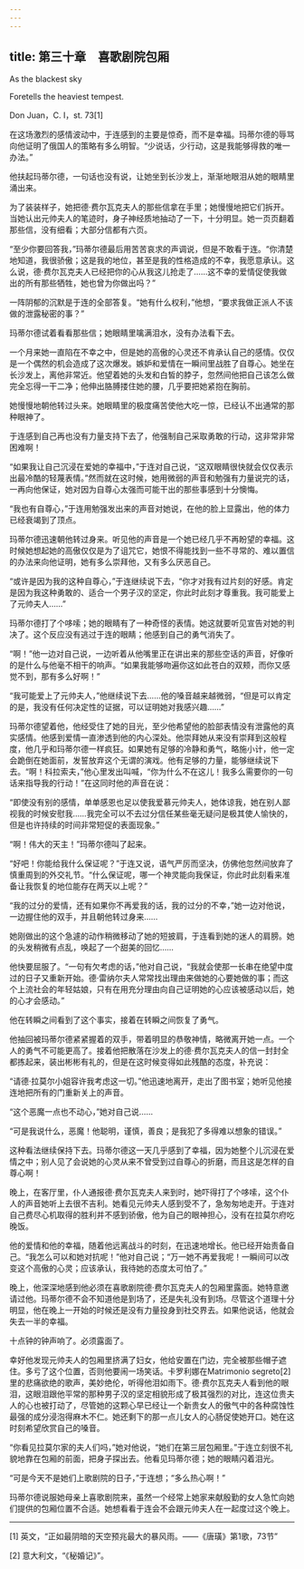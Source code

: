 ```yaml
---
---
---
```

title: 第三十章　喜歌剧院包厢
---

As the blackest sky

Foretells the heaviest tempest.

Don Juan，C. I，st. 73[1]





在这场激烈的感情波动中，于连感到的主要是惊奇，而不是幸福。玛蒂尔德的辱骂向他证明了俄国人的策略有多么明智。“少说话，少行动，这是我能够得救的唯一办法。”

他扶起玛蒂尔德，一句话也没有说，让她坐到长沙发上，渐渐地眼泪从她的眼睛里涌出来。

为了装装样子，她把德·费尔瓦克夫人的那些信拿在手里；她慢慢地把它们拆开。当她认出元帅夫人的笔迹时，身子神经质地抽动了一下，十分明显。她一页页翻着那些信，没有细看；大部分信都有六页。

“至少你要回答我，”玛蒂尔德最后用苦苦哀求的声调说，但是不敢看于连。“你清楚地知道，我很骄傲；这是我的地位，甚至是我的性格造成的不幸，我愿意承认。这么说，德·费尔瓦克夫人已经把你的心从我这儿抢走了……这不幸的爱情促使我做出的所有那些牺牲，她也曾为你做出吗？”

一阵阴郁的沉默是于连的全部答复。“她有什么权利，”他想，“要求我做正派人不该做的泄露秘密的事？”

玛蒂尔德试着看看那些信；她眼睛里噙满泪水，没有办法看下去。

一个月来她一直陷在不幸之中，但是她的高傲的心灵还不肯承认自己的感情。仅仅是一个偶然的机会造成了这次爆发。嫉妒和爱情在一瞬间里战胜了自尊心。她坐在长沙发上，离他非常近。他望着她的头发和白皙的脖子，忽然间他把自己该怎么做完全忘得一干二净；他伸出胳膊搂住她的腰，几乎要把她紧抱在胸前。

她慢慢地朝他转过头来。她眼睛里的极度痛苦使他大吃一惊，已经认不出通常的那种眼神了。

于连感到自己再也没有力量支持下去了，他强制自己采取勇敢的行动，这非常非常困难啊！

“如果我让自己沉浸在爱她的幸福中，”于连对自己说，“这双眼睛很快就会仅仅表示出最冷酷的轻蔑表情。”然而就在这时候，她用微弱的声音和勉强有力量说完的话，一再向他保证，她对因为自尊心太强而可能干出的那些事感到十分懊悔。

“我也有自尊心，”于连用勉强发出来的声音对她说，在他的脸上显露出，他的体力已经衰竭到了顶点。

玛蒂尔德迅速朝他转过身来。听见他的声音是一个她已经几乎不再盼望的幸福。这时候她想起她的高傲仅仅是为了诅咒它，她恨不得能找到一些不寻常的、难以置信的办法来向他证明，她有多么崇拜他，又有多么厌恶自己。

“或许是因为我的这种自尊心，”于连继续说下去，“你才对我有过片刻的好感。肯定是因为我这种勇敢的、适合一个男子汉的坚定，你此时此刻才尊重我。我可能爱上了元帅夫人……”

玛蒂尔德打了个哆嗦；她的眼睛有了一种奇怪的表情。她这就要听见宣告对她的判决了。这个反应没有逃过于连的眼睛；他感到自己的勇气消失了。

“啊！”他一边对自己说，一边听着从他嘴里正在讲出来的那些空话的声音，好像听的是什么与他毫不相干的响声。“如果我能够吻遍你这如此苍白的双颊，而你又感觉不到，那有多么好啊！”

“我可能爱上了元帅夫人，”他继续说下去……他的嗓音越来越微弱，“但是可以肯定的是，我没有任何决定性的证据，可以证明她对我感兴趣……”

玛蒂尔德望着他，他经受住了她的目光，至少他希望他的脸部表情没有泄露他的真实感情。他感到爱情一直渗透到他的内心深处。他崇拜她从来没有崇拜到这般程度，他几乎和玛蒂尔德一样疯狂。如果她有足够的冷静和勇气，略施小计，他一定会跪倒在她面前，发誓放弃这个无谓的演戏。他有足够的力量，能够继续说下去。“啊！科拉索夫，”他心里发出叫喊，“你为什么不在这儿！我多么需要你的一句话来指导我的行动！”在这同时他的声音在说：

“即使没有别的感情，单单感恩也足以使我爱慕元帅夫人，她体谅我，她在别人鄙视我的时候安慰我……我完全可以不去过分信任某些毫无疑问是极其使人愉快的，但是也许持续的时间非常短促的表面现象。”

“啊！伟大的天主！”玛蒂尔德叫了起来。

“好吧！你能给我什么保证呢？”于连又说，语气严厉而坚决，仿佛他忽然间放弃了慎重周到的外交礼节。“什么保证呢，哪一个神灵能向我保证，你此时此刻看来准备让我恢复的地位能存在两天以上呢？”

“我的过分的爱情，还有如果你不再爱我的话，我的过分的不幸，”她一边对他说，一边握住他的双手，并且朝他转过身来……

她刚做出的这个急遽的动作稍微移动了她的短披肩，于连看到她的迷人的肩膀。她的头发稍微有点乱，唤起了一个甜美的回忆……

他快要屈服了。“一句有欠考虑的话，”他对自己说，“我就会使那一长串在绝望中度过的日子又重新开始。德·雷纳尔夫人常常找出理由来做她的心要她做的事；而这个上流社会的年轻姑娘，只有在用充分理由向自己证明她的心应该被感动以后，她的心才会感动。”

他在转瞬之间看到了这个事实，接着在转瞬之间恢复了勇气。

他抽回被玛蒂尔德紧紧握着的双手，带着明显的恭敬神情，略微离开她一点。一个人的勇气不可能更高了。接着他把散落在沙发上的德·费尔瓦克夫人的信一封封全都拣起来，装出彬彬有礼的，但是在这时候变得如此残酷的态度，补充说：

“请德·拉莫尔小姐容许我考虑这一切。”他迅速地离开，走出了图书室；她听见他接连地把所有的门重新关上的声音。

“这个恶魔一点也不动心，”她对自己说……

“可是我说什么，恶魔！他聪明，谨慎，善良；是我犯了多得难以想象的错误。”

这种看法继续保持下去。玛蒂尔德这一天几乎感到了幸福，因为她整个儿沉浸在爱情之中；别人见了会说她的心灵从来不曾受到过自尊心的折磨，而且这是怎样的自尊心啊！

晚上，在客厅里，仆人通报德·费尔瓦克夫人来到时，她吓得打了个哆嗦，这个仆人的声音她听上去很不吉利。她看见元帅夫人感到受不了，急匆匆地走开。于连对自己费尽心机取得的胜利并不感到骄傲，他为自己的眼神担心，没有在拉莫尔府吃晚饭。

他的爱情和他的幸福，随着他远离战斗的时刻，在迅速地增长。他已经开始责备自己。“我怎么可以和她对抗呢！”他对自己说；“万一她不再爱我呢！一瞬间可以改变这个高傲的心灵；应该承认，我待她的态度太可怕了。”

晚上，他深深地感到他必须在喜歌剧院德·费尔瓦克夫人的包厢里露面。她特意邀请过他。玛蒂尔德不会不知道他是到场了，还是失礼没有到场。尽管这个道理十分明显，他在晚上一开始的时候还是没有力量投身到社交界去。如果他说话，他就会失去一半的幸福。

十点钟的钟声响了。必须露面了。

幸好他发现元帅夫人的包厢里挤满了妇女，他给安置在门边，完全被那些帽子遮住。多亏了这个位置，否则他要闹一场笑话。卡罗利娜在Matrimonio segreto[2]里的悲痛欲绝的歌声，美妙绝伦，听得他泪如雨下。德·费尔瓦克夫人看到他的眼泪，这眼泪跟他平常的那种男子汉的坚定相貌形成了极其强烈的对比，连这位贵夫人的心也被打动了，尽管她的这颗心早已经让一个新贵女人的傲气中的各种腐蚀性最强的成分浸泡得麻木不仁。她还剩下的那一点儿女人的心肠促使她开口。她在这时刻希望欣赏自己的嗓音。

“你看见拉莫尔家的夫人们吗，”她对他说，“她们在第三层包厢里。”于连立刻很不礼貌地靠在包厢的前面，把身子探出去。他看见玛蒂尔德；她的眼睛闪着泪光。

“可是今天不是她们上歌剧院的日子，”于连想；“多么热心啊！”

玛蒂尔德说服她母亲上喜歌剧院来，虽然一个经常上她家来献殷勤的女人急忙向她们提供的包厢位置不合适。她想看看于连会不会跟元帅夫人在一起度过这个晚上。



* * *



[1] 英文，“正如最阴暗的天空预兆最大的暴风雨。——《唐璜》第1歌，73节”

[2] 意大利文，“《秘婚记》”。